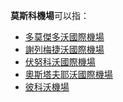 '''莫斯科機場'''可以指：

*[[多莫傑多沃國際機場|多莫傑多沃國際機場]]
*[[謝列梅捷沃國際機場|謝列梅捷沃國際機場]]
*[[伏努科沃國際機場|伏努科沃國際機場]]
*[[奧斯塔夫耶沃國際機場|奧斯塔夫耶沃國際機場]]
*[[彼科沃機場|彼科沃機場]]

{{disambiguation|Cat=五字機場消歧義}}